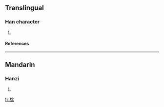==Translingual==
===Han character===
{{Han char|rn=94|rad=犬|as=06|sn=9|four=4221<sub>3</sub>|canj=大竹中一人 (KHLMO)}}
# {{defn|Han|sort=犬06}}
====References====
{{Han ref|kx=0710.080|dkj=20368|dj=1122.140|hdz=21345.030|uh=72E3|ud=29411|bh=CFC5|bd=53189}}

----
==Mandarin==
===Hanzi===
{{cmn-hanzi|pin=[[zhào]] (zhao4)|wg=chao<sup>4</sup>}}
# {{defn|Mandarin}}

[[fr:狣]]